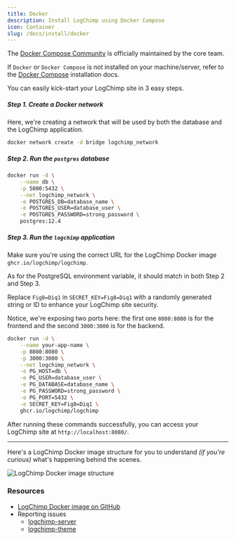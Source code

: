 ```yaml
---
title: Docker
description: Install LogChimp using Docker Compose
icon: Container
slug: /docs/install/docker
---
```


The [Docker Compose Community](https://github.com/logchimp/logchimp/blob/master/docker/community/docker-compose.yml) is officially maintained by the core team.

If `Docker` or `Docker Compose` is not installed on your machine/server, refer to the [Docker Compose](https://docs.docker.com/engine/install/) installation docs.

You can easily kick-start your LogChimp site in 3 easy steps.

##### Step 1. Create a Docker network

Here, we're creating a network that will be used by both the database and the LogChimp application.

```bash
docker network create -d bridge logchimp_network
```

##### Step 2. Run the `postgres` database

```bash
docker run -d \
	--name db \
	-p 5000:5432 \
	--net logchimp_network \
	-e POSTGRES_DB=database_name \
	-e POSTGRES_USER=database_user \
	-e POSTGRES_PASSWORD=strong_password \
	postgres:12.4
```

##### Step 3. Run the `logchimp` application

Make sure you're using the correct URL for the LogChimp Docker image `ghcr.io/logchimp/logchimp`.

As for the PostgreSQL environment variable, it should match in both Step 2 and Step 3.

Replace `Fig8=Diq1` in `SECRET_KEY=Fig8=Diq1` with a randomly generated string or ID to enhance your LogChimp site security.

Notice, we're exposing two ports here: the first one `8080:8080` is for the frontend and the second `3000:3000` is for the backend.

```bash
docker run -d \
	--name your-app-name \
	-p 8080:8080 \
	-p 3000:3000 \
	--net logchimp_network \
	-e PG_HOST=db \
	-e PG_USER=database_user \
	-e PG_DATABASE=database_name \
	-e PG_PASSWORD=strong_password \
	-e PG_PORT=5432 \
	-e SECRET_KEY=Fig8=Diq1 \
	ghcr.io/logchimp/logchimp
```

After running these commands successfully, you can access your LogChimp site at `http://localhost:8080/`.

---

Here's a LogChimp Docker image structure for you to understand _(if you're curious)_ what's happening behind the scenes.

![LogChimp Docker image structure](../../images/docs/install/docker/deployment-structure.png)

### Resources

- [LogChimp Docker image on GitHub](https://github.com/orgs/logchimp/packages)
- Reporting issues
  - [logchimp-server](https://github.com/logchimp/logchimp)
  - [logchimp-theme](https://github.com/logchimp/theme)
